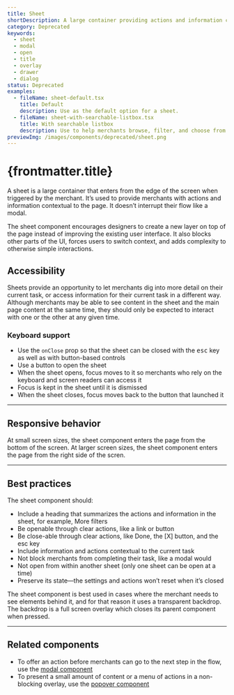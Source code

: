 ```yaml
---
title: Sheet
shortDescription: A large container providing actions and information contextual to the page without interrupting flow like a modal.
category: Deprecated
keywords:
  - sheet
  - modal
  - open
  - title
  - overlay
  - drawer
  - dialog
status: Deprecated
examples:
  - fileName: sheet-default.tsx
    title: Default
    description: Use as the default option for a sheet.
  - fileName: sheet-with-searchable-listbox.tsx
    title: With searchable listbox
    description: Use to help merchants browse, filter, and choose from a list of options.
previewImg: /images/components/deprecated/sheet.png
---
```


# {frontmatter.title}

<Lede>

A sheet is a large container that enters from the edge of the screen when triggered by the merchant. It’s used to provide merchants with actions and information contextual to the page. It doesn’t interrupt their flow like a modal.

</Lede>

<StatusBanner status={frontmatter.status}>
  The sheet component encourages designers to create a new layer on top of the
  page instead of improving the existing user interface. It also blocks other
  parts of the UI, forces users to switch context, and adds complexity to
  otherwise simple interactions.
</StatusBanner>

<Examples />

<Props componentName={frontmatter.title} />

## Accessibility

Sheets provide an opportunity to let merchants dig into more detail on their current task, or access information for their current task in a different way. Although merchants may be able to see content in the sheet and the main page content at the same time, they should only be expected to interact with one or the other at any given time.

### Keyboard support

- Use the `onClose` prop so that the sheet can be closed with the <kbd>esc</kbd> key as well as with button-based controls
- Use a button to open the sheet
- When the sheet opens, focus moves to it so merchants who rely on the keyboard and screen readers can access it
- Focus is kept in the sheet until it is dismissed
- When the sheet closes, focus moves back to the button that launched it

---

## Responsive behavior

At small screen sizes, the sheet component enters the page from the bottom of the screen. At larger screen sizes, the sheet component enters the page from the right side of the scren.

---

## Best practices

The sheet component should:

- Include a heading that summarizes the actions and information in the sheet, for example, More filters
- Be openable through clear actions, like a link or button
- Be close-able through clear actions, like Done, the [X] button, and the esc key
- Include information and actions contextual to the current task
- Not block merchants from completing their task, like a modal would
- Not open from within another sheet (only one sheet can be open at a time)
- Preserve its state—the settings and actions won’t reset when it’s closed

The sheet component is best used in cases where the merchant needs to see elements behind it, and for that reason it uses a transparent backdrop. The backdrop is a full screen overlay which closes its parent component when pressed.

---

## Related components

- To offer an action before merchants can go to the next step in the flow, use the [modal component](https://polaris.shopify.com/components/overlays/modal)
- To present a small amount of content or a menu of actions in a non-blocking overlay, use the [popover component](https://polaris.shopify.com/components/overlays/popover)
